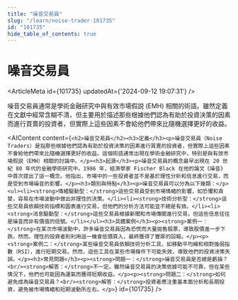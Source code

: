 ```yaml
---
title: "噪音交易員"
slug: "/learn/noise-trader-101735"
id: "101735"
hide_table_of_contents: true
---
```



# 噪音交易員

<ArticleMeta id={101735} updatedAt={'2024-09-12 19:07:31'} />
<div className='border-solid border-b border-t-0 my-4 border-[var(--ifm-color-gray-300)]' />

噪音交易員通常是學術金融研究中與有效市場假説 (EMH) 相關的術語。雖然定義在文獻中經常含糊不清，但主要用於描述那些根據他們認為有助於投資決策的因素而進行買賣的投資者，但實際上這些因素不會給他們帶來比隨機選擇更好的收益。

<AIContent content={`<h2>噪音交易員</h2><h3>定義</h3><p>噪音交易員（Noise Traders）是指那些根據他們認為有助於投資決策的因素進行買賣的投資者，但實際上這些因素不會給他們帶來比隨機選擇更好的收益。這個術語通常出現在學術金融研究中，特別是與有效市場假説（EMH）相關的討論中。</p><h3>起源</h3><p>噪音交易員的概念最早出現在 20 世紀 80 年代的金融學術研究中。1986 年，經濟學家 Fischer Black 在他的論文《噪音》中首次提出了這一概念。他指出，市場中的一些投資者並不是基於理性分析和信息進行交易，而是受到市場噪音的影響。</p><h3>類別與特點</h3><p>噪音交易員可以分為以下幾類：</p><ul><li><strong>情緒驅動型：</strong>這些交易員受到市場情緒的影響，如恐懼和貪婪，容易在市場波動中做出非理性的決策。</li><li><strong>技術分析型：</strong>這些交易員依賴技術指標和圖表進行交易，但他們的分析方法可能並不總是有效。</li><li><strong>消息驅動型：</strong>這些交易員根據新聞和市場傳聞進行交易，但這些信息往往是噪音而非有價值的信號。</li></ul><h3>具體案例</h3><p><strong>案例一：</strong>在某次市場波動中，許多噪音交易員因為恐慌而大量拋售股票，導致股價進一步下跌。然而，理性的投資者則利用這一機會低價買入，最終獲得了豐厚的回報。</p><p><strong>案例二：</strong>某些噪音交易員依賴技術分析工具，如移動平均線和相對強弱指數（RSI），進行短期交易。然而，這些工具在某些市場條件下可能失效，導致他們的投資決策失誤。</p><h3>常見問題</h3><p><strong>問題一：</strong>噪音交易員是否總是虧損？<br/><strong>解答：</strong>不一定。雖然噪音交易員的決策依據可能不可靠，但在某些情況下，他們也可能因為運氣而獲得短期收益。</p><p><strong>問題二：</strong>如何避免成為噪音交易員？<br/><strong>解答：</strong>投資者應注重基本面分析和長期投資，避免被市場情緒和短期波動所左右。</p>`} id={101735} />

